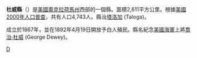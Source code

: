 {{Otheruses|杜威縣|subject=美國奧克拉荷馬州的一個縣|other=同名的縣}}
{{unreferenced|time=2013-12-08T12:17:11+00:00}}
<!--[[File:Map_of_Oklahoma_highlighting_Dewey_County.svg|250px]]-->
{{Infobox U.S. County
| en county = Dewey County
| en state = Oklahoma
| county = 杜威縣
| state = 俄克拉何馬州
| seal =               <!--image of county seal -->
| founded year =       <!-- if you include a reference, the year's wikilink won't work so add the [[|]] to the year -->
| founded date =       <!-- optional, syntax is: February 1 -->
| seat wl = Taloga           <!-- county seat; the WikiLink is created for you: "City" results in "[[City,_State|City]]" -->
| largest city wl =    <!-- largest city; the WikiLink is created for you: "City" results in "[[City,_State|City]]" -->
| area mi = 1,008
| area km = 2,611
| area land mi = 1,000
| area land km = 2,590
| area water mi = 8
| area water km = 21
| area percentage = 0.81%
| census yr = 2000
| pop = 4,743
| density mi = 2
| density km = 1
| time zone = Central
| UTC offset =  -6    <!-- example: time zone = Central; UTC offset = -6; DST offset = -5  -->
| DST offset = -5
| footnotes = 
| web =
| named for =
}}
'''杜威縣'''（{{lang-en|Dewey County}}）是[[美國|美國]][[奧克拉荷馬州|奧克拉荷馬州]]西部的一個縣。面積2,611平方公里。根據[[美國2000年人口普查|美國2000年人口普查]]，共有人口4,743人。縣治[[塔洛加|塔洛加]] (Taloga)。

成立於1867年，並在1892年4月19日開放予白人殖民。縣名紀念[[美國海軍|美國海軍]]上將[[喬治·杜威|喬治·杜威]] (George Dewey)。
{{Oklahoma-stub}}
{{Oklahoma}}

[[Category:俄克拉何马州行政区划|D]]